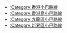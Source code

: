 *[[:Category:香港小巴路線|:Category:香港小巴路線]]
*[[:Category:香港島小巴路線|:Category:香港島小巴路線]]
*[[:Category:九龍區小巴路線|:Category:九龍區小巴路線]]
*[[:Category:新界區小巴路線|:Category:新界區小巴路線]]